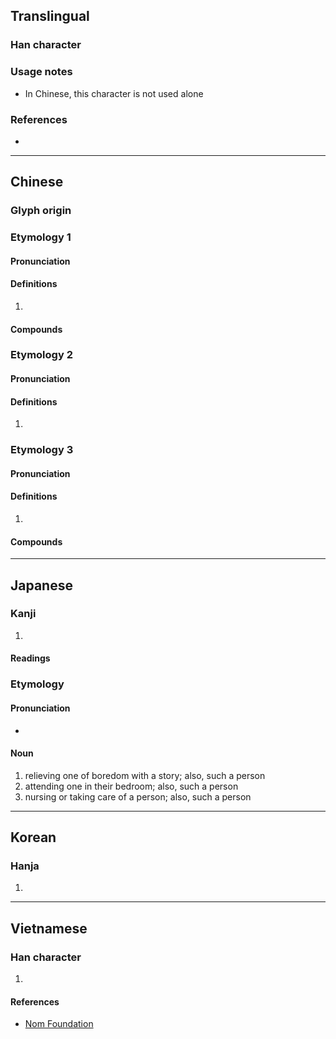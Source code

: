 {{character info/new}}
==Translingual==

===Han character===
{{Han char|rn=9|rad=人|as=05|sn=7|four=26200|canj=OKSR|ids=⿰亻加}}

===Usage notes===
* In Chinese, this character is not used alone<!--is this true?-->

===References===
* {{Han ref|kx=0097.120|dkj=00486|dj=0205.170|hdz=10140.070|uh=4F3D|ud=20285|bh=A6F7|bd=42743}}

----

==Chinese==

===Glyph origin===
{{Han etym}}

===Etymology 1===
{{zh-forms}}
{{zh-wp}}

====Pronunciation====
{{zh-pron
|m=qié
|c=ke4
|mc=y
|oc=y
|cat=
}}

====Definitions====
{{zh-hanzi}}

# {{rfdef|zh}}

====Compounds====
{{zh-der|僧伽藍|僧伽|伽藍鳥|伽伽|伽南香|伽藍|楞伽經|迦陵頻伽|阿伽陀|薄伽梵}}

===Etymology 2===
{{zh-forms}}
{{zh-wp}}

====Pronunciation====
{{zh-pron
|m=gā
|c=gaa1
|mc=
|oc=
|cat=
}}

====Definitions====
{{zh-hanzi}}

# {{rfdef|zh}}

===Etymology 3===
{{zh-forms}}
{{zh-wp}}

====Pronunciation====
{{zh-pron
|m=jiā
|mc=
|oc=
|cat=
}}

====Definitions====
{{zh-hanzi}}

# {{rfdef|zh}}

====Compounds====
{{su#bst:zh-der/new|p=jiā}}

----

==Japanese==

===Kanji===
{{ja-kanji|grade=|rs=人05}}

# {{defn|lang=ja|sort=人05}}

====Readings====
{{ja-readings
|goon=ぎゃ
|kanon=きゃ
|kanyoon=か, が
|kun=とぎ
}}

===Etymology===

====Pronunciation====
* {{IPA|/toɡi/|lang=ja}}

====Noun====
{{ja-noun|とぎ}}

# relieving one of boredom with a story; also, such a person
# attending one in their bedroom; also, such a person
# nursing or taking care of a person; also, such a person

----

==Korean==

===Hanja===
{{ko-hanja|hangeul=가|eumhun=[[절]]|rv=ga|mr=ka}}

# {{defn|lang=ko|sort=人05}}

----

==Vietnamese==

===Han character===
{{vi-hantu|[[già]], [[giả]], [[gia]], [[nhà]]|rs=人05}}

# {{defn|vi|sort=人05}}

====References====
* [http://nomfoundation.org/common/nom_details.php?codepoint=4f3d Nom Foundation]